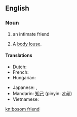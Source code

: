 ==English==

===Noun===
{{en-noun|sg=[[bosom]] [[friend]]}}

# an intimate friend
# {{slang|euphemism}} A [[body louse]].

====Translations====
{{trans-top|intimate friend}}
* Dutch: {{t-|nl|getrouwe|m|f}}
* French: {{t|fr|ami(e) intime|m|f}}
* Hungarian: {{t-|hu|kebelbarát}}
{{trans-mid}}
* Japanese: {{t|ja|親しい友達|sc=Jpan}},  {{t|ja|親友|sc=Jpan}}
* Mandarin: [[知己]] (pinyin: [[zhījǐ]])
* Vietnamese: {{t+|vi|tri kỷ|xs=Vietnamese}}
{{trans-bottom}}

[[kn:bosom friend]]
